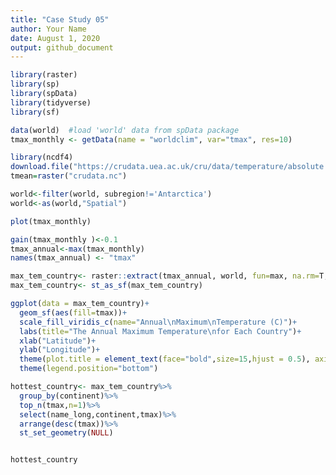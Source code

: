 ```yaml
---
title: "Case Study 05"
author: Your Name
date: August 1, 2020
output: github_document
---
```

 
```r
library(raster)
library(sp)
library(spData)
library(tidyverse)
library(sf)   
```


```r
data(world)  #load 'world' data from spData package
tmax_monthly <- getData(name = "worldclim", var="tmax", res=10)

library(ncdf4)
download.file("https://crudata.uea.ac.uk/cru/data/temperature/absolute.nc","crudata.nc")
tmean=raster("crudata.nc")
```

```r
world<-filter(world, subregion!='Antarctica')
world<-as(world,"Spatial")

plot(tmax_monthly)

gain(tmax_monthly )<-0.1
tmax_annual<-max(tmax_monthly)
names(tmax_annual) <- "tmax"

max_tem_country<- raster::extract(tmax_annual, world, fun=max, na.rm=T, small=T, sp=T)
max_tem_country<- st_as_sf(max_tem_country)

ggplot(data = max_tem_country)+
  geom_sf(aes(fill=tmax))+
  scale_fill_viridis_c(name="Annual\nMaximum\nTemperature (C)")+
  labs(title="The Annual Maximum Temperature\nfor Each Country")+ 
  xlab("Latitude")+
  ylab("Longitude")+
  theme(plot.title = element_text(face="bold",size=15,hjust = 0.5), axis.title = element_text(size=10))+
  theme(legend.position="bottom")

hottest_country<- max_tem_country%>%
  group_by(continent)%>%
  top_n(tmax,n=1)%>%
  select(name_long,continent,tmax)%>%
  arrange(desc(tmax))%>%
  st_set_geometry(NULL)


hottest_country



```
